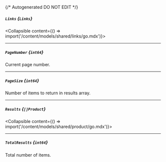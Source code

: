 {/* Autogenerated DO NOT EDIT  */}

##### `Links` *{`Links`}*
<Collapsible content={() => import('/content/models/shared/links/go.mdx')}>
</Collapsible>

---
##### `PageNumber` *{`int64`}*
Current page number.

---
##### `PageSize` *{`int64`}*
Number of items to return in results array.

---
##### `Results` *{`[]Product`}*
<Collapsible content={() => import('/content/models/shared/product/go.mdx')}>
</Collapsible>

---
##### `TotalResults` *{`int64`}*
Total number of items.

